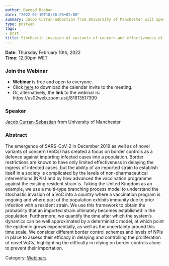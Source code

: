 ```yaml
---
author: Davood Roshan
date: "2022-02-10T18:36:26+02:00"
summary: Jacob Curran-Sebastian from University of Manchester will speak on the use of a multi-type branching process model to understand the stochastic invasion of SARS-CoV-2 variants of concern into a country where a vaccination program is ongoing and where part of the population exhibits immunity due to prior infection with a resident strain. 
type: postweb
tags:
- post
title: Stochastic invasion of variants of concern and effectiveness of border controls in a population with heterogeneous immunity.
---
```

**Date:** Thursday February 10th, 2022 <br>
**Time:** 12.00pm WET <br>

### Join the Webinar

  - **Webinar** is free and open to everyone. 
  - Click [here](/webinars/posts/webinar11_calendar.ics) to download the calendar invite to the meeting. 
  - Or, alternatively, the **link** to the webinar is: https://us02web.zoom.us/j/81613517399 <br>


### Speaker
[Jacob Curran-Sebastian](https://twitter.com/CurranSebastian) from University of Manchester


### Abstract
The emergence of SARS-CoV-2 in December 2019 as well as of novel variants of concern (VoCs) has created a focus on border controls as a defence against importing infected cases into a population. Border restrictions are known to have only limited effectiveness in delaying the ingress of infected cases, but the ability of an imported strain to establish itself in a society is complicated by the levels of non-pharmaceutical interventions (NPIs) and by how advanced the vaccination programme against the existing resident strain is. Taking the United Kingdom as an example, we use a multi-type branching process model to understand the stochastic invasion of a VoC into a country where a vaccination program is ongoing and where part of the population exhibits immunity due to prior infection with a resident strain. We use this framework to obtain the probability that an imported strain ultimately becomes established in the population. Furthermore, we quantify the time after which the system’s dynamics can be well approximated by a deterministic model, at which point the epidemic grows exponentially, as well as the uncertainty around this time scale. We consider different border control schemes and levels of NPIs in place to assess their efficacy in delaying and controlling the proliferation of novel VoCs, highlighting the difficulty in relying on border controls alone to prevent their importation.

Category: [<u>Webinars</u>](/webinars/)
